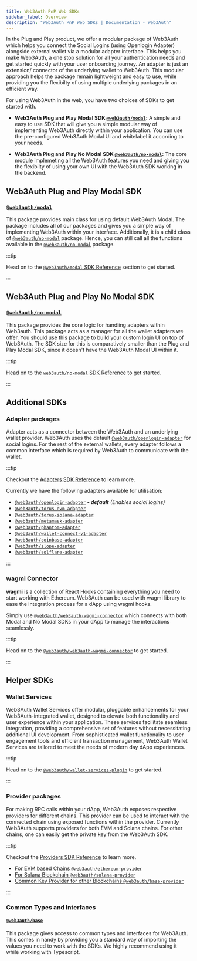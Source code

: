 ```yaml
---
title: Web3Auth PnP Web SDKs
sidebar_label: Overview
description: "Web3Auth PnP Web SDKs | Documentation - Web3Auth"
---
```


In the Plug and Play product, we offer a modular package of Web3Auth which helps you connect the
Social Logins (using Openlogin Adapter) alongside external wallet via a modular adapter interface.
This helps you make Web3Auth, a one stop solution for all your authentication needs and get started
quickly with your user onboarding journey. An adapter is just an extension/ connector of the
underlying wallet to Web3Auth. This modular approach helps the package remain lightweight and easy
to use, while providing you the flexibilty of using multiple underlying packages in an efficient
way.

For using Web3Auth in the web, you have two choices of SDKs to get started with.

- **Web3Auth Plug and Play Modal SDK [`@web3auth/modal`](/sdk/pnp/web/modal/):** A simple and easy
  to use SDK that will give you a simple modular way of implementing Web3Auth directly within your
  application. You can use the pre-configured Web3Auth Modal UI and whitelabel it according to your
  needs.

- **Web3Auth Plug and Play No Modal SDK [`@web3auth/no-modal`](/sdk/pnp/web/no-modal):** The core
  module implemeting all the Web3Auth features you need and giving you the flexibilty of using your
  own UI with the Web3Auth SDK working in the backend.

## Web3Auth Plug and Play Modal SDK

### [`@web3auth/modal`](/sdk/pnp/web/modal)

This package provides main class for using default Web3Auth Modal. The package includes all of our
packages and gives you a simple way of implementing Web3Auth within your interface. Additionally, it
is a child class of [`@web3auth/no-modal`](/sdk/pnp/web/no-modal) package. Hence, you can still call
all the functions available in the [`@web3auth/no-modal`](/sdk/pnp/web/no-modal) package.

:::tip

Head on to the [`@web3auth/modal` SDK Reference](/sdk/pnp/web/modal) section to get started.

:::

## Web3Auth Plug and Play No Modal SDK

### [`@web3auth/no-modal`](/sdk/pnp/web/no-modal)

This package provides the core logic for handling adapters within Web3auth. This package acts as a
manager for all the wallet adapters we offer. You should use this package to build your custom login
UI on top of Web3Auth. The SDK size for this is comparatively smaller than the Plug and Play Modal
SDK, since it doesn't have the Web3Auth Modal UI within it.

:::tip

Head on to the [`web3auth/no-modal` SDK Reference](/sdk/pnp/web/no-modal) to get started.

:::

## Additional SDKs

### Adapter packages

Adapter acts as a connector between the Web3Auth and an underlying wallet provider. Web3Auth uses
the default [`@web3auth/openlogin-adapter`](/sdk/pnp/web/adapters/openlogin) for social logins. For
the rest of the external wallets, every adapter follows a common interface which is required by
Web3Auth to communicate with the wallet.

:::tip

Checkout the [Adapters SDK Reference](/sdk/pnp/web/adapters) to learn more.

Currently we have the following adapters available for utilisation:

- [`@web3auth/openlogin-adapter`](/sdk/pnp/web/adapters/openlogin) _**- default** (Enables social
  logins)_
- [`@web3auth/torus-evm-adapter`](/sdk/pnp/web/adapters/torus-evm)
- [`@web3auth/torus-solana-adapter`](/sdk/pnp/web/adapters/torus-solana)
- [`@web3auth/metamask-adapter`](/sdk/pnp/web/adapters/metamask)
- [`@web3auth/phantom-adapter`](/sdk/pnp/web/adapters/phantom)
- [`@web3auth/wallet-connect-v1-adapter`](/sdk/pnp/web/adapters/wallet-connect-v1)
- [`@web3auth/coinbase-adapter`](/sdk/pnp/web/adapters/coinbase)
- [`@web3auth/slope-adapter`](/sdk/pnp/web/adapters/slope)
- [`@web3auth/solflare-adapter`](/sdk/pnp/web/adapters/solflare)

:::

### wagmi Connector

**wagmi** is a collection of React Hooks containing everything you need to start working with
Ethereum. Web3Auth can be used with wagmi library to ease the integration process for a dApp using
wagmi hooks.

Simply use [`@web3auth/web3auth-wagmi-connector`](/sdk/pnp/web/wagmi-connector) which connects with
both Modal and No Modal SDKs in your dApp to manage the interactions seamlessly.

:::tip

Head on to the [`@web3auth/web3auth-wagmi-connector`](/sdk/pnp/web/wagmi-connector) to get started.

:::

## Helper SDKs

### Wallet Services

Web3Auth Wallet Services offer modular, pluggable enhancements for your Web3Auth-integrated wallet,
designed to elevate both functionality and user experience within your application. These services
facilitate seamless integration, providing a comprehensive set of features without necessitating
additional UI development. From sophisticated wallet functionality to user engagement tools and
efficient transaction management, Web3Auth Wallet Services are tailored to meet the needs of modern
day dApp experiences.

:::tip

Head on to the [`@web3auth/wallet-services-plugin`](/sdk/wallet-services/) to get started.

:::

### Provider packages

For making RPC calls within your dApp, Web3Auth exposes respective providers for different chains.
This provider can be used to interact with the connected chain using exposed functions within the
provider. Currently Web3Auth supports providers for both EVM and Solana chains. For other chains,
one can easily get the private key from the Web3Auth SDK.

:::tip

Checkout the [Providers SDK Reference](/sdk/providers) to learn more.

- [For EVM based Chains `@web3auth/ethereum-provider`](/sdk/pnp/web/providers/evm)
- [For Solana Blockchain `@web3auth/solana-provider`](/sdk/pnp/web/providers/solana)
- [Common Key Provider for other Blockchains `@web3auth/base-provider`](/sdk/pnp/web/providers/common)

:::

### Common Types and Interfaces

#### [`@web3auth/base`](https://npmjs.com/package/@web3auth/base)

This package gives access to common types and interfaces for Web3Auth. This comes in handy by
providing you a standard way of importing the values you need to work with the SDKs. We highly
recommend using it while working with Typescript.
